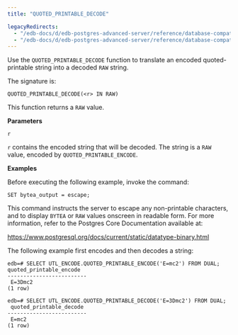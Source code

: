 ```yaml
---
title: "QUOTED_PRINTABLE_DECODE"

legacyRedirects:
  - "/edb-docs/d/edb-postgres-advanced-server/reference/database-compatibility-for-oracle-developers-built-in-package-guide/13/quoted_printable_decode.html"
  - "/edb-docs/d/edb-postgres-advanced-server/reference/database-compatibility-for-oracle-developers-built-in-package-guide/latest/quoted_printable_decode.html"
---
```


Use the `QUOTED_PRINTABLE_DECODE` function to translate an encoded quoted-printable string into a decoded `RAW` string.

The signature is:

```text
QUOTED_PRINTABLE_DECODE(<r> IN RAW)
```

This function returns a `RAW` value.

**Parameters**

`r`

 `r` contains the encoded string that will be decoded. The string is a `RAW` value, encoded by `QUOTED_PRINTABLE_ENCODE`.

**Examples**

Before executing the following example, invoke the command:

```
SET bytea_output = escape;
```

This command instructs the server to escape any non-printable characters, and to display `BYTEA` or `RAW` values onscreen in readable form. For more information, refer to the Postgres Core Documentation available at:

<https://www.postgresql.org/docs/current/static/datatype-binary.html>

The following example first encodes and then decodes a string:

```text
edb=# SELECT UTL_ENCODE.QUOTED_PRINTABLE_ENCODE('E=mc2') FROM DUAL;
quoted_printable_encode
-------------------------
 E=3Dmc2
(1 row)

edb=# SELECT UTL_ENCODE.QUOTED_PRINTABLE_DECODE('E=3Dmc2') FROM DUAL;
 quoted_printable_decode
-------------------------
 E=mc2
(1 row)
```
